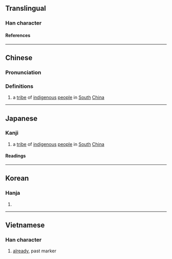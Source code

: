 {{character info/new}}
==Translingual==

===Han character===
{{Han char|rn=5|rad=乙|as=04|sn=5|four=80712|canj=OPD|ids=⿱𠂉也}}

====References====
{{Han ref|kx=0084.080|dkj=00177|hdz=10036.020|uh=340C}}

----

==Chinese==
{{zh-forms}}

===Pronunciation===
{{zh-pron
|m=yí
|c=ji4
|mc=
|oc=
|ma=
|cat=pn
}}

===Definitions===
{{zh-hanzi}}

# a [[tribe]] of [[indigenous]] [[people]] in [[south|South]] [[China]]

----

==Japanese==

===Kanji===
{{ja-kanji|grade=|rs=乙04}}

# a [[tribe]] of [[indigenous]] [[people]] in [[south|South]] [[China]]

====Readings====
{{ja-readings
|goon=い
|kanon=い
}}

----

==Korean==

===Hanja===
{{ko-hanja|이}}

# {{rfdef|ko|sort=乙04}}

----

==Vietnamese==

===Han character===
{{vi-readings|reading=[[đã]]|rs=乙04}}

# [[already]], past marker